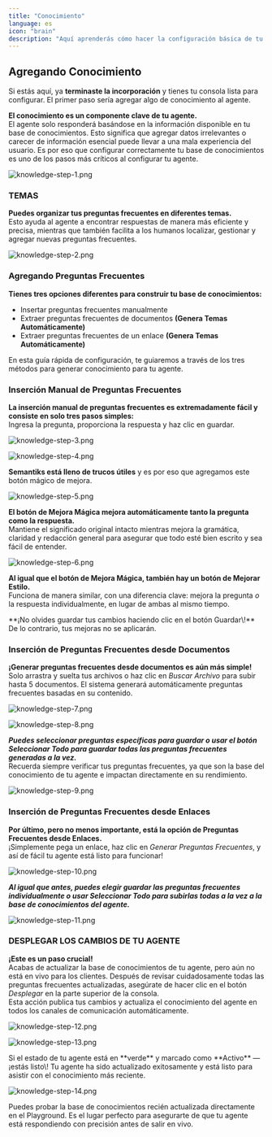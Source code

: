 ```yaml
---
title: "Conocimiento"
language: es
icon: "brain"
description: "Aquí aprenderás cómo hacer la configuración básica de tu agente. Esto incluye Agregar Conocimiento, Integraciones de Canales, Enlaces Incrustados y Configuración Básica de Herramientas."
---
```


## Agregando Conocimiento

Si estás aquí, ya **terminaste la incorporación** y tienes tu consola lista para configurar. El primer paso sería agregar algo de conocimiento al agente.

**El conocimiento es un componente clave de tu agente.**\
El agente solo responderá basándose en la información disponible en tu base de conocimientos. Esto significa que agregar datos irrelevantes o carecer de información esencial puede llevar a una mala experiencia del usuario. Es por eso que configurar correctamente tu base de conocimientos es uno de los pasos más críticos al configurar tu agente.

![knowledge-step-1.png](/images/agent/knowledge/knowledge-step-1.png)

### TEMAS

**Puedes organizar tus preguntas frecuentes en diferentes temas.**\
Esto ayuda al agente a encontrar respuestas de manera más eficiente y precisa, mientras que también facilita a los humanos localizar, gestionar y agregar nuevas preguntas frecuentes.

![knowledge-step-2.png](/images/agent/knowledge/knowledge-step-2.png)

### Agregando Preguntas Frecuentes

**Tienes tres opciones diferentes para construir tu base de conocimientos:**

- Insertar preguntas frecuentes manualmente
- Extraer preguntas frecuentes de documentos **(Genera Temas Automáticamente)**
- Extraer preguntas frecuentes de un enlace **(Genera Temas Automáticamente)**

En esta guía rápida de configuración, te guiaremos a través de los tres métodos para generar conocimiento para tu agente.

### Inserción Manual de Preguntas Frecuentes

**La inserción manual de preguntas frecuentes es extremadamente fácil y consiste en solo tres pasos simples:**\
Ingresa la pregunta, proporciona la respuesta y haz clic en guardar.

![knowledge-step-3.png](/images/agent/knowledge/knowledge-step-3.png)

![knowledge-step-4.png](/images/agent/knowledge/knowledge-step-4.png)

**Semantiks está lleno de trucos útiles** y es por eso que agregamos este botón mágico de mejora.

![knowledge-step-5.png](/images/agent/knowledge/knowledge-step-5.png)

**El botón de Mejora Mágica mejora automáticamente tanto la pregunta como la respuesta.**\
Mantiene el significado original intacto mientras mejora la gramática, claridad y redacción general para asegurar que todo esté bien escrito y sea fácil de entender.

![knowledge-step-6.png](/images/agent/knowledge/knowledge-step-6.png)

**Al igual que el botón de Mejora Mágica, también hay un botón de Mejorar Estilo.**\
Funciona de manera similar, con una diferencia clave: mejora la pregunta _o_ la respuesta individualmente, en lugar de ambas al mismo tiempo.

<Note>
  **¡No olvides guardar tus cambios haciendo clic en el botón Guardar\!**
  De lo contrario, tus mejoras no se aplicarán.
</Note>

### Inserción de Preguntas Frecuentes desde Documentos

**¡Generar preguntas frecuentes desde documentos es aún más simple\!**\
Solo arrastra y suelta tus archivos o haz clic en _Buscar Archivo_ para subir hasta 5 documentos. El sistema generará automáticamente preguntas frecuentes basadas en su contenido.

![knowledge-step-7.png](/images/agent/knowledge/knowledge-step-7.png)

![knowledge-step-8.png](/images/agent/knowledge/knowledge-step-8.png)

**_Puedes seleccionar preguntas específicas para guardar o usar el botón Seleccionar Todo para guardar todas las preguntas frecuentes generadas a la vez._**\
Recuerda siempre verificar tus preguntas frecuentes, ya que son la base del conocimiento de tu agente e impactan directamente en su rendimiento.

![knowledge-step-9.png](/images/agent/knowledge/knowledge-step-9.png)

### Inserción de Preguntas Frecuentes desde Enlaces

**Por último, pero no menos importante, está la opción de Preguntas Frecuentes desde Enlaces.**\
¡Simplemente pega un enlace, haz clic en _Generar Preguntas Frecuentes_, y así de fácil tu agente está listo para funcionar\!

![knowledge-step-10.png](/images/agent/knowledge/knowledge-step-10.png)

**_Al igual que antes, puedes elegir guardar las preguntas frecuentes individualmente o usar Seleccionar Todo para subirlas todas a la vez a la base de conocimientos del agente._**

![knowledge-step-11.png](/images/agent/knowledge/knowledge-step-11.png)

### DESPLEGAR LOS CAMBIOS DE TU AGENTE

**¡Este es un paso crucial\!**\
Acabas de actualizar la base de conocimientos de tu agente, pero aún no está en vivo para los clientes. Después de revisar cuidadosamente todas las preguntas frecuentes actualizadas, asegúrate de hacer clic en el botón _Desplegar_ en la parte superior de la consola.\
Esta acción publica tus cambios y actualiza el conocimiento del agente en todos los canales de comunicación automáticamente.

![knowledge-step-12.png](/images/agent/knowledge/knowledge-step-12.png)

![knowledge-step-13.png](/images/agent/knowledge/knowledge-step-13.png)

<Note>
  Si el estado de tu agente está en **verde** y marcado como **Activo** — ¡estás listo\!
  Tu agente ha sido actualizado exitosamente y está listo para asistir con el conocimiento más reciente.
</Note>

![knowledge-step-14.png](/images/agent/knowledge/knowledge-step-14.png)

<Tip>
  Puedes probar la base de conocimientos recién actualizada directamente en el Playground.
  Es el lugar perfecto para asegurarte de que tu agente está respondiendo con precisión antes de salir en vivo.
</Tip>